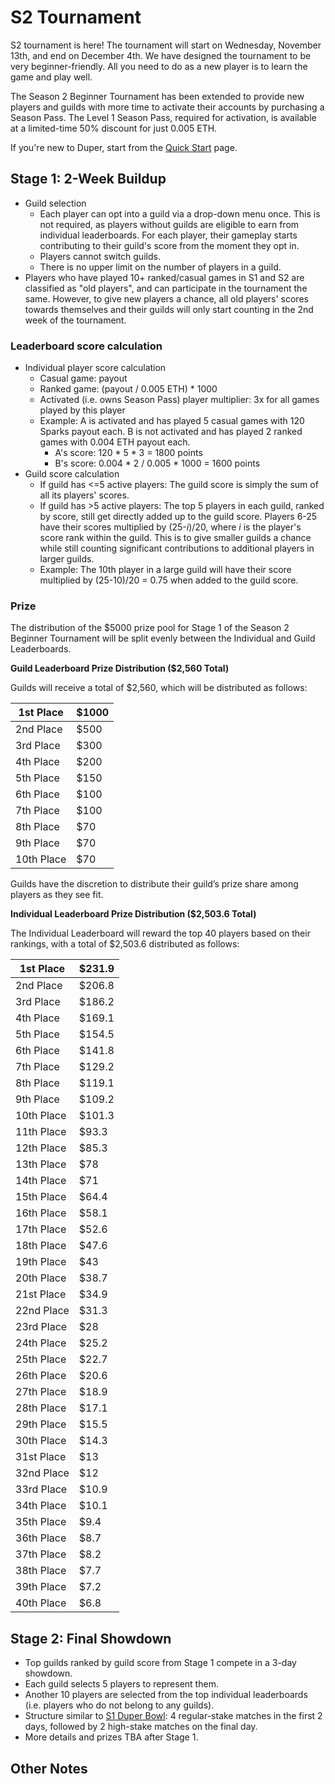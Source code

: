 # S2 Tournament

S2 tournament is here! The tournament will start on Wednesday, November 13th, and end on December 4th. We have designed the tournament to be very beginner-friendly. All you need to do as a new player is to learn the game and play well.

The Season 2 Beginner Tournament has been extended to provide new players and guilds with more time to activate their accounts by purchasing a Season Pass. The Level 1 Season Pass, required for activation, is available at a limited-time 50% discount for just 0.005 ETH.

If you're new to Duper, start from the [Quick Start](../index) page.

## Stage 1: 2-Week Buildup

- Guild selection
  - Each player can opt into a guild via a drop-down menu once. This is not required, as players without guilds are eligible to earn from individual leaderboards. For each player, their gameplay starts contributing to their guild's score from the moment they opt in.
  - Players cannot switch guilds.
  - There is no upper limit on the number of players in a guild.
- Players who have played 10+ ranked/casual games in S1 and S2 are classified as "old players", and can participate in the tournament the same. However, to give new players a chance, all old players' scores towards themselves and their guilds will only start counting in the 2nd week of the tournament.

### Leaderboard score calculation
  - Individual player score calculation
    - Casual game: payout
    - Ranked game: (payout / 0.005 ETH) \* 1000
    - Activated (i.e. owns Season Pass) player multiplier: 3x for all games played by this player
    - Example: A is activated and has played 5 casual games with 120 Sparks payout each. B is not activated and has played 2 ranked games with 0.004 ETH payout each.
      - A's score: 120 \* 5 \* 3 = 1800 points
      - B's score: 0.004 \* 2 / 0.005 \* 1000 = 1600 points
  - Guild score calculation
    - If guild has \<=5 active players: The guild score is simply the sum of all its players' scores.
    - If guild has \>5 active players: The top 5 players in each guild, ranked by score, still get directly added up to the guild score. Players 6-25 have their scores multiplied by (25-_i_)/20, where _i_ is the player's score rank within the guild. This is to give smaller guilds a chance while still counting significant contributions to additional players in larger guilds.
    - Example: The 10th player in a large guild will have their score multiplied by (25-10)/20 = 0.75 when added to the guild score.

### Prize

The distribution of the $5000 prize pool for Stage 1 of the Season 2 Beginner Tournament will be split evenly between the Individual and Guild Leaderboards.

**Guild Leaderboard Prize Distribution ($2,560 Total)**

Guilds will receive a total of $2,560, which will be distributed as follows:

| 1st Place | $1000 |
| --- | --- |
| 2nd Place | $500 |
| 3rd Place | $300 |
| 4th Place | $200 |
| 5th Place | $150 |
| 6th Place | $100 |
| 7th Place | $100 |
| 8th Place | $70 |
| 9th Place | $70 |
| 10th Place | $70 |

Guilds have the discretion to distribute their guild’s prize share among players as they see fit.

**Individual Leaderboard Prize Distribution ($2,503.6 Total)**

The Individual Leaderboard will reward the top 40 players based on their rankings, with a total of $2,503.6 distributed as follows:

| 1st Place | $231.9 |
| --- | --- |
| 2nd Place | $206.8 |
| 3rd Place | $186.2 |
| 4th Place | $169.1 |
| 5th Place | $154.5 |
| 6th Place | $141.8 |
| 7th Place | $129.2 |
| 8th Place | $119.1 |
| 9th Place | $109.2 |
| 10th Place | $101.3 |
| 11th Place | $93.3 |
| 12th Place | $85.3 |
| 13th Place | $78 |
| 14th Place | $71 |
| 15th Place | $64.4 |
| 16th Place | $58.1 |
| 17th Place | $52.6 |
| 18th Place | $47.6 |
| 19th Place | $43 |
| 20th Place | $38.7 |
| 21st Place | $34.9 |
| 22nd Place | $31.3 |
| 23rd Place | $28 |
| 24th Place | $25.2 |
| 25th Place | $22.7 |
| 26th Place | $20.6 |
| 27th Place | $18.9 |
| 28th Place | $17.1 |
| 29th Place | $15.5 |
| 30th Place | $14.3 |
| 31st Place | $13 |
| 32nd Place | $12 |
| 33rd Place | $10.9 |
| 34th Place | $10.1 |
| 35th Place | $9.4 |
| 36th Place | $8.7 |
| 37th Place | $8.2 |
| 38th Place | $7.7 |
| 39th Place | $7.2 |
| 40th Place | $6.8 |

## Stage 2: Final Showdown

- Top guilds ranked by guild score from Stage 1 compete in a 3-day showdown.
- Each guild selects 5 players to represent them.
- Another 10 players are selected from the top individual leaderboards (i.e. players who do not belong to any guilds).
- Structure similar to [S1 Duper Bowl](../past/season-1/s1-duper-bowl): 4 regular-stake matches in the first 2 days, followed by 2 high-stake matches on the final day.
- More details and prizes TBA after Stage 1.

## Other Notes

